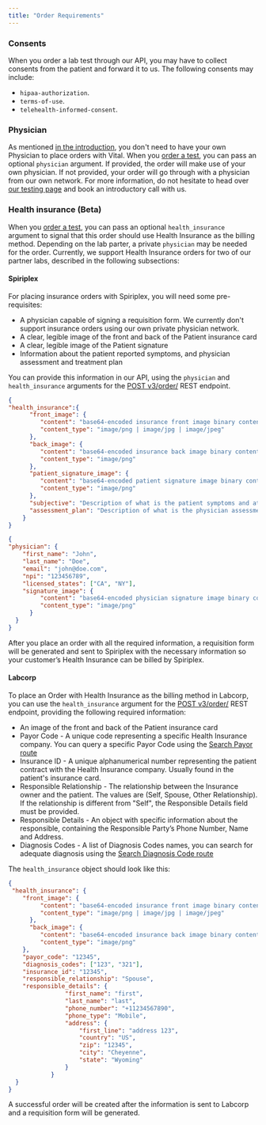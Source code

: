 ```yaml
---
title: "Order Requirements"
---
```


### Consents

When you order a lab test through our API, you may have to collect consents from the patient and forward it to us. The following consents may include:
* `hipaa-authorization`.
* `terms-of-use`.
* `telehealth-informed-consent`.

### Physician

As mentioned [in the introduction](/lab/overview/introduction#features), you don't need to have your own Physician to place orders with Vital. When you [order a test](/lab/overview/quickstart#3-placing-an-order), you can pass an optional `physician` argument. If provided, the order will make use of your own physician. If not provided, your order will go through with a physician from our own network. For more information, do not hesitate to head over [our testing page](https://tryvital.io/labs) and book an introductory call with us.

### Health insurance (Beta)

When you [order a test](/lab/overview/quickstart#3-placing-an-order), you can pass an optional `health_insurance` argument to signal that this order should use Health Insurance as the billing method. 
Depending on the lab parter, a private `physician` may be needed for the order. 
Currently, we support Health Insurance orders for two of our partner labs, described in the following subsections:

#### Spiriplex

For placing insurance orders with Spiriplex, you will need some pre-requisites:

- A physician capable of signing a requisition form. We currently don't support insurance orders using our own private physician network.
- A clear, legible image of the front and back of the Patient insurance card
- A clear, legible image of the Patient signature
- Information about the patient reported symptoms, and physician assessment and treatment plan

You can provide this information in our API, using the `physician` and `health_insurance` arguments for the [POST v3/order/](/api-reference/lab-testing/create-order) REST endpoint.

```json Health Insurance
{
"health_insurance":{
      "front_image": {
         "content": "base64-encoded insurance front image binary content",
         "content_type": "image/png | image/jpg | image/jpeg"
      },
      "back_image": {
         "content": "base64-encoded insurance back image binary content",
         "content_type": "image/png"
      },
      "patient_signature_image": {
         "content": "base64-encoded patient signature image binary content",
         "content_type": "image/png"
      },
      "subjective": "Description of what is the patient symptoms and attempted treatments",
      "assessment_plan": "Description of what is the physician assessment and treament or testing plan"
    }
}
```

```json Physician
{
"physician": {
    "first_name": "John",
    "last_name": "Doe",
    "email": "john@doe.com",
    "npi": "123456789",
    "licensed_states": ["CA", "NY"],
    "signature_image": {
         "content": "base64-encoded physician signature image binary content",
         "content_type": "image/png"
      }
  }
}
```

After you place an order with all the required information, a requisition form will be generated and sent to Spiriplex
with the necessary information so your customer’s Health Insurance can be billed by Spiriplex.
#### Labcorp

To place an Order with Health Insurance as the billing method in Labcorp, you can use the `health_insurance` argument 
for the [POST v3/order/](/api-reference/lab-testing/create-order) REST endpoint, providing the following required information:

- An image of the front and back of the Patient insurance card
- Payor Code - A unique code representing a specific Health Insurance company. You can query a specific Payor Code using the [Search Payor route](/api-reference/lab-testing-insurance/search-payor)
- Insurance ID - A unique alphanumerical number representing the patient contract with the Health Insurance company. Usually found in the patient's insurance card.
- Responsible Relationship - The relationship between the Insurance owner and the patient. The values are (Self, Spouse, Other Relationship). If the relationship is different from "Self", the Responsible Details field must be provided.
- Responsible Details - An object with specific information about the responsible, containing the Responsible Party’s Phone Number, Name and Address.
- Diagnosis Codes - A list of Diagnosis Codes names, you can search for adequate diagnosis using the [Search Diagnosis Code route](/api-reference/lab-testing-insurance/search-diagnosis)

The `health_insurance` object should look like this:

```json Health Insurance
{
 "health_insurance": {
    "front_image": {
         "content": "base64-encoded insurance front image binary content",
         "content_type": "image/png | image/jpg | image/jpeg"
      },
      "back_image": {
         "content": "base64-encoded insurance back image binary content",
         "content_type": "image/png"
    },
    "payor_code": "12345",
    "diagnosis_codes": ["123", "321"],
    "insurance_id": "12345",
    "responsible_relationship": "Spouse",
    "responsible_details": {
                "first_name": "first",
                "last_name": "last",
                "phone_number": "+11234567890",
                "phone_type": "Mobile",
                "address": {
                    "first_line": "address 123",
                    "country": "US",
                    "zip": "12345",
                    "city": "Cheyenne",
                    "state": "Wyoming"
                }
            }
  }
}
```

A successful order will be created after the information is sent to Labcorp and a requisition form will be generated.